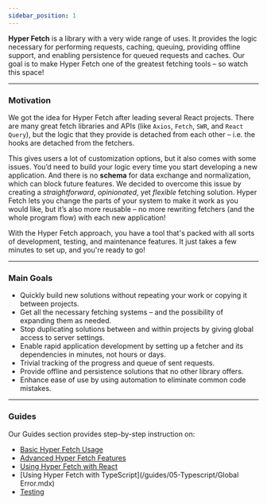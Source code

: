 ```yaml
---
sidebar_position: 1
---
```


**Hyper Fetch** is a library with a very wide range of uses. It provides the logic necessary for performing requests,
caching, queuing, providing offline support, and enabling persistence for queued requests and caches. Our goal is to
make Hyper Fetch one of the greatest fetching tools – so watch this space!

---

### Motivation

We got the idea for Hyper Fetch after leading several React projects. There are many great fetch libraries and APIs
(like `Axios`, `Fetch`, `SWR`, and `React Query`), but the logic that they provide is detached from each other – i.e.
the hooks are detached from the fetchers.

This gives users a lot of customization options, but it also comes with some issues. You’d need to build your logic
every time you start developing a new application. And there is no **schema** for data exchange and normalization, which
can block future features. We decided to overcome this issue by creating a _straightforward_, _opinionated_, yet
_flexible_ fetching solution. Hyper Fetch lets you change the parts of your system to make it work as you would like,
but it’s also more reusable – no more rewriting fetchers (and the whole program flow) with each new application!

With the Hyper Fetch approach, you have a tool that's packed with all sorts of development, testing, and maintenance
features. It just takes a few minutes to set up, and you're ready to go!

---

### Main Goals

- Quickly build new solutions without repeating your work or copying it between projects.
- Get all the necessary fetching systems – and the possibility of expanding them as needed.
- Stop duplicating solutions between and within projects by giving global access to server settings.
- Enable rapid application development by setting up a fetcher and its dependencies in minutes, not hours or days.
- Trivial tracking of the progress and queue of sent requests.
- Provide offline and persistence solutions that no other library offers.
- Enhance ease of use by using automation to eliminate common code mistakes.

---

### Guides

Our Guides section provides step-by-step instruction on:

- [Basic Hyper Fetch Usage](/guides/01-Basic/Setup.mdx)
- [Advanced Hyper Fetch Features](/guides/02-Advanced/Cancellation.mdx)
- [Using Hyper Fetch with React](/guides/04-React/01-Core/Fetching.mdx)
- [Using Hyper Fetch with TypeScript](/guides/05-Typescript/Global Error.mdx)
- [Testing](/guides/06-Testing/Isolation.mdx)
